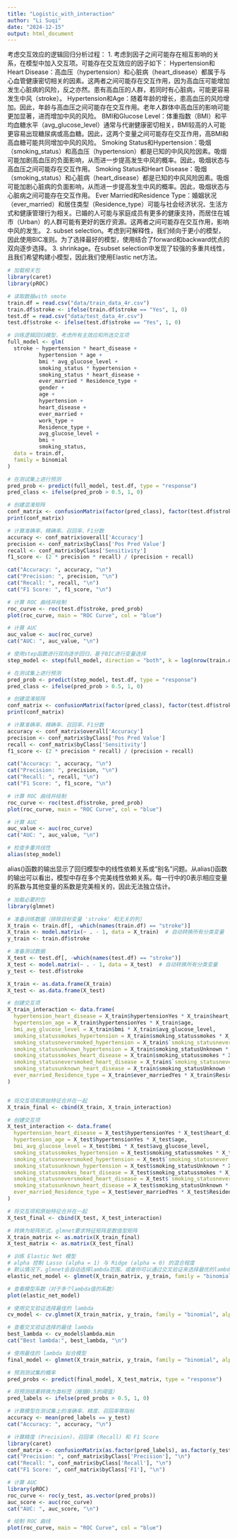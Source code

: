 ```yaml
---
title: "Logistic_with_interaction"
author: "Li Suqi"
date: "2024-12-15"
output: html_document
---
```


考虑交互效应的逻辑回归分析过程：
1. 考虑到因子之间可能存在相互影响的关系，在模型中加入交互项。可能存在交互效应的因子如下：
Hypertension和Heart Disease：高血压（hypertension）和心脏病（heart_disease）都属于与心血管健康密切相关的因素。这两者之间可能存在交互作用，因为高血压可能增加发生心脏病的风险，反之亦然。患有高血压的人群，若同时有心脏病，可能更容易发生中风（stroke）。
Hypertension和Age：随着年龄的增长，患高血压的风险增加。因此，年龄与高血压之间可能存在交互作用。老年人群体中高血压的影响可能更加显著，进而增加中风的风险。
BMI和Glucose Level：体重指数（BMI）和平均血糖水平（avg_glucose_level）通常与代谢健康密切相关，BMI较高的人可能更容易出现糖尿病或高血糖。因此，这两个变量之间可能存在交互作用，高BMI和高血糖可能共同增加中风的风险。
Smoking Status和Hypertension：吸烟（smoking_status）和高血压（hypertension）都是已知的中风风险因素。吸烟可能加剧高血压的负面影响，从而进一步提高发生中风的概率。因此，吸烟状态与高血压之间可能存在交互作用。
Smoking Status和Heart Disease：吸烟（smoking_status）和心脏病（heart_disease）都是已知的中风风险因素。吸烟可能加剧心脏病的负面影响，从而进一步提高发生中风的概率。因此，吸烟状态与心脏病之间可能存在交互作用。
Ever Married和Residence Type：婚姻状况（ever_married）和居住类型（Residence_type）可能与社会经济状况、生活方式和健康管理行为相关。已婚的人可能与家庭成员有更多的健康支持，而居住在城市（Urban）的人群可能有更好的医疗资源。这两者之间可能存在交互作用，影响中风的发生。
2. subset selection。考虑到可解释性，我们倾向于更小的模型，因此使用BIC准则。为了选择最好的模型，使用结合了forward和backward优点的双向逐步选择。
3. shrinkage。在subset selection中发现了较强的多重共线性，且我们希望构建小模型，因此我们使用Elastic net方法。

```r
# 加载相关包
library(caret)
library(pROC)

# 读取数据with smote
train.df = read.csv("data/train_data_4r.csv")
train.df$stroke <- ifelse(train.df$stroke == "Yes", 1, 0)
test.df = read.csv("data/test_data_4r.csv")
test.df$stroke <- ifelse(test.df$stroke == "Yes", 1, 0)

# 训练逻辑回归模型，考虑所有主效应和所选交互项
full_model <- glm(
  stroke ~ hypertension * heart_disease + 
          hypertension * age + 
          bmi * avg_glucose_level + 
          smoking_status * hypertension + 
          smoking_status * heart_disease +
          ever_married * Residence_type + 
          gender + 
          age + 
          hypertension + 
          heart_disease + 
          ever_married + 
          work_type + 
          Residence_type + 
          avg_glucose_level + 
          bmi + 
          smoking_status,
  data = train.df, 
  family = binomial
)

# 在测试集上进行预测
pred_prob <- predict(full_model, test.df, type = "response")
pred_class <- ifelse(pred_prob > 0.5, 1, 0)

# 创建混淆矩阵
conf_matrix <- confusionMatrix(factor(pred_class), factor(test.df$stroke))
print(conf_matrix)

# 计算准确率、精确率、召回率、F1分数
accuracy <- conf_matrix$overall['Accuracy']
precision <- conf_matrix$byClass['Pos Pred Value']
recall <- conf_matrix$byClass['Sensitivity']
f1_score <- (2 * precision * recall) / (precision + recall)

cat("Accuracy: ", accuracy, "\n")
cat("Precision: ", precision, "\n")
cat("Recall: ", recall, "\n")
cat("F1 Score: ", f1_score, "\n")

# 计算 ROC 曲线并绘制
roc_curve <- roc(test.df$stroke, pred_prob)
plot(roc_curve, main = "ROC Curve", col = "blue")

# 计算 AUC
auc_value <- auc(roc_curve)
cat("AUC: ", auc_value, "\n")
```

```r
# 使用step函数进行双向逐步回归，基于BIC进行变量选择
step_model <- step(full_model, direction = "both", k = log(nrow(train.df)), trace = 0)

# 在测试集上进行预测
pred_prob <- predict(step_model, test.df, type = "response")
pred_class <- ifelse(pred_prob > 0.5, 1, 0)

# 创建混淆矩阵
conf_matrix <- confusionMatrix(factor(pred_class), factor(test.df$stroke))
print(conf_matrix)

# 计算准确率、精确率、召回率、F1分数
accuracy <- conf_matrix$overall['Accuracy']
precision <- conf_matrix$byClass['Pos Pred Value']
recall <- conf_matrix$byClass['Sensitivity']
f1_score <- (2 * precision * recall) / (precision + recall)

cat("Accuracy: ", accuracy, "\n")
cat("Precision: ", precision, "\n")
cat("Recall: ", recall, "\n")
cat("F1 Score: ", f1_score, "\n")

# 计算 ROC 曲线并绘制
roc_curve <- roc(test.df$stroke, pred_prob)
plot(roc_curve, main = "ROC Curve", col = "blue")

# 计算 AUC
auc_value <- auc(roc_curve)
cat("AUC: ", auc_value, "\n")
```

```r
# 检查多重共线性
alias(step_model)
```
alias()函数的输出显示了回归模型中的线性依赖关系或“别名”问题。从alias()函数的输出可以看出，模型中存在多个完美线性依赖关系。每一行中的0表示相应变量的系数与其他变量的系数是完美相关的，因此无法独立估计。

```r
# 加载必要的包
library(glmnet)

# 准备训练数据（排除目标变量 'stroke' 和无关的列）
X_train <- train.df[, -which(names(train.df) == "stroke")]
X_train <- model.matrix(~ . - 1, data = X_train)  # 自动转换所有分类变量
y_train <- train.df$stroke

# 准备测试数据
X_test <- test.df[, -which(names(test.df) == "stroke")]
X_test <- model.matrix(~ . - 1, data = X_test)  # 自动转换所有分类变量
y_test <- test.df$stroke

X_train <- as.data.frame(X_train)
X_test <- as.data.frame(X_test)

# 创建交互项
X_train_interaction <- data.frame(
  hypertension_heart_disease = X_train$hypertensionYes * X_train$heart_diseaseYes,
  hypertension_age = X_train$hypertensionYes * X_train$age,
  bmi_avg_glucose_level = X_train$bmi * X_train$avg_glucose_level,
  smoking_statussmokes_hypertension = X_train$smoking_statussmokes * X_train$hypertensionYes,
  smoking_statusneversmoked_hypertension = X_train$`smoking_statusnever smoked` * X_train$hypertensionYes,
  smoking_statusunknown_hypertension = X_train$smoking_statusUnknown * X_train$hypertensionYes,
  smoking_statussmokes_heart_disease = X_train$smoking_statussmokes * X_train$heart_diseaseYes,
  smoking_statusneversmoked_heart_disease = X_train$`smoking_statusnever smoked` * X_train$heart_diseaseYes,
  smoking_statusunknown_heart_disease = X_train$smoking_statusUnknown * X_train$heart_diseaseYes,
  ever_married_Residence_type = X_train$ever_marriedYes * X_train$Residence_typeUrban
)


# 将交互项和原始特征合并在一起
X_train_final <- cbind(X_train, X_train_interaction)

# 创建交互项
X_test_interaction <- data.frame(
  hypertension_heart_disease = X_test$hypertensionYes * X_test$heart_diseaseYes,
  hypertension_age = X_test$hypertensionYes * X_test$age,
  bmi_avg_glucose_level = X_test$bmi * X_test$avg_glucose_level,
  smoking_statussmokes_hypertension = X_test$smoking_statussmokes * X_test$hypertensionYes,
  smoking_statusneversmoked_hypertension = X_test$`smoking_statusnever smoked` * X_test$hypertensionYes,
  smoking_statusunknown_hypertension = X_test$smoking_statusUnknown * X_test$hypertensionYes,
  smoking_statussmokes_heart_disease = X_test$smoking_statussmokes * X_test$heart_diseaseYes,
  smoking_statusneversmoked_heart_disease = X_test$`smoking_statusnever smoked` * X_test$heart_diseaseYes,
  smoking_statusunknown_heart_disease = X_test$smoking_statusUnknown * X_test$heart_diseaseYes,
  ever_married_Residence_type = X_test$ever_marriedYes * X_test$Residence_typeUrban
)

# 将交互项和原始特征合并在一起
X_test_final <- cbind(X_test, X_test_interaction)

# 转换为矩阵形式，glmnet要求特征矩阵是数值型矩阵
X_train_matrix <- as.matrix(X_train_final)
X_test_matrix <- as.matrix(X_test_final)

# 训练 Elastic Net 模型
# alpha 控制 Lasso (alpha = 1) 与 Ridge (alpha = 0) 的混合程度
# 默认情况下，glmnet会自动选择lambda范围，或者你可以通过交叉验证来选择最优的lambda
elastic_net_model <- glmnet(X_train_matrix, y_train, family = "binomial", alpha = 0.5)

# 查看模型系数（对于多个lambda值的系数）
plot(elastic_net_model)

# 使用交叉验证选择最佳的 lambda
cv_model <- cv.glmnet(X_train_matrix, y_train, family = "binomial", alpha = 0.5)

# 查看交叉验证选择的最佳 lambda
best_lambda <- cv_model$lambda.min
cat("Best lambda:", best_lambda, "\n")

# 使用最佳的 lambda 拟合模型
final_model <- glmnet(X_train_matrix, y_train, family = "binomial", alpha = 0.5, lambda = best_lambda)

# 预测测试集的概率
pred_probs <- predict(final_model, X_test_matrix, type = "response")

# 将预测结果转换为类标签（根据0.5的阈值）
pred_labels <- ifelse(pred_probs > 0.5, 1, 0)

# 计算模型在测试集上的准确率、精度、召回率等指标
accuracy <- mean(pred_labels == y_test)
cat("Accuracy: ", accuracy, "\n")

# 计算精度 (Precision)、召回率 (Recall) 和 F1 Score
library(caret)
conf_matrix <- confusionMatrix(as.factor(pred_labels), as.factor(y_test))
cat("Precision: ", conf_matrix$byClass['Precision'], "\n")
cat("Recall: ", conf_matrix$byClass['Recall'], "\n")
cat("F1 Score: ", conf_matrix$byClass['F1'], "\n")

# 计算 AUC
library(pROC)
roc_curve <- roc(y_test, as.vector(pred_probs))
auc_score <- auc(roc_curve)
cat("AUC: ", auc_score, "\n")

# 绘制 ROC 曲线
plot(roc_curve, main = "ROC Curve", col = "blue")
```